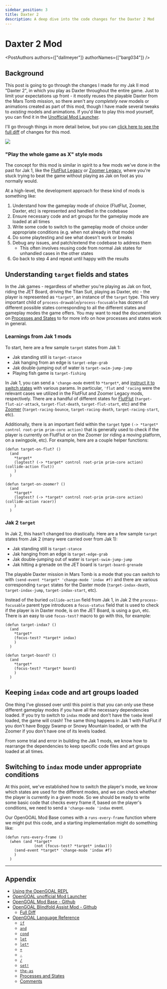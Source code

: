 ```yaml
---
sidebar_position: 3
title: Daxter 2
description: A deep dive into the code changes for the Daxter 2 Mod
---
```


# Daxter 2 Mod

<PostAuthors authors={["dallmeyer"]} authorNames={["barg034"]} />

## Background

This post is going to go through the changes I made for my Jak II mod "Daxter 2", in which you play as Daxter throughout the entire game. Just to limit your expectations up front - it mostly reuses the playable Daxter from the Mars Tomb mission, so there aren't any *completely new* models or animations created as part of this mod, though I have made several tweaks to *existing* models and animations. If you'd like to play this mod yourself, you can find it in the [Unofficial Mod Launcher](https://jakmods.dev/).

I'll go through things in more detail below, but you can [click here to see the full diff](https://github.com/OpenGOAL-Mods/OG-Mod-Base/compare/main...OpenGOAL-Mods:OG-Daxter2:131ab7bce2ce26cf18e41dda4601213c2cbf314f) of changes for this mod.

![](./img/daxter2/dax_board.png)

### "Play the whole game as X" style mods

The concept for this mod is similar in spirit to a few mods we've done in the past for Jak 1, like the [FlutFlut Legacy](https://www.youtube.com/watch?v=_z8GhVWFYfI) or [Zoomer Legacy](https://www.youtube.com/watch?v=BDvvCY8gFDQ), where you're stuck trying to beat the game without playing as Jak on foot as you normally would. 

At a high-level, the development approach for these kind of mods is something like:
1. Understand how the gameplay mode of choice (FlutFlut, Zoomer, Daxter, etc) is represented and handled in the codebase
2. Ensure necessary code and art groups for the gameplay mode are loaded at all times
3. Write some code to switch to the gameplay mode of choice under appropriate conditions (e.g. when not already in that mode)
4. Do some playtesting and see what doesn't work or breaks
5. Debug any issues, and patch/extend the codebase to address them
   - This often involves reusing code from normal Jak states for unhandled cases in the other states
6. Go back to step 4 and repeat until happy with the results

## Understanding `target` fields and states

In the Jak games - regardless of whether you're playing as Jak on foot, riding the JET Board, driving the Titan Suit, playing as Daxter, etc - the player is represented as `*target*`, an instance of the `target` type. This very important child of `process-drawable`/`process-focusable` has dozens of different possible states corresponding to all the different states and gameplay modes the game offers. You may want to read the documentation on [Processes and States](../../reference/process_and_state) to for more info on how processes and states work in general.

### Learnings from Jak 1 mods

To start, here are a few sample `target` states from Jak 1:
- Jak standing still is `target-stance`
- Jak hanging from an edge is `target-edge-grab`
- Jak double-jumping out of water is `target-swim-jump-jump`
- Playing fish game is `target-fishing`

In Jak 1, you can send a `'change-mode` event to `*target*`, and [instruct it to switch states](https://github.com/open-goal/jak-project/blob/2ce7b365688a1c20a26d7ca2a2aeff9565cc004e/goal_src/jak1/engine/target/target-handler.gc#L777-L823) with various params. In particular, `'flut` and `'racing` were the relevant cases we utilized in the FlutFlut and Zoomer Legacy mods, respectively. There are a handful of different states for [FlutFlut](https://github.com/open-goal/jak-project/blob/2ce7b365688a1c20a26d7ca2a2aeff9565cc004e/goal_src/jak1/engine/target/target-h.gc#L76-L93) (`target-flut-air-attack`, `target-flut-death`, `target-flut-start`, etc) and the [Zoomer](https://github.com/open-goal/jak-project/blob/2ce7b365688a1c20a26d7ca2a2aeff9565cc004e/goal_src/jak1/engine/target/target-h.gc#L113-L126) (`target-racing-bounce`, `target-racing-death`, `target-racing-start`, etc).

Additionally, there is an important field within the `target` type `(-> *target* control root-prim prim-core action)` that is generally used to check if the player is currently on FlutFlut or on the Zoomer (or riding a moving platform, on a swingpole, etc). For example, here are a couple helper functions:

```opengoal
(defun target-on-flut? () 
  (and 
    *target* 
    (logtest? (-> *target* control root-prim prim-core action) (collide-action flut))
    )
  )

(defun target-on-zoomer? () 
  (and 
    *target* 
    (logtest? (-> *target* control root-prim prim-core action) (collide-action racer))
    )
  )
```

### Jak 2 `target`

In Jak 2, this hasn't changed too drastically. Here are a few sample `target` states from Jak 2 (many were carried over from Jak 1):
- Jak standing still is `target-stance`
- Jak hanging from an edge is `target-edge-grab`
- Jak double-jumping out of water is `target-swim-jump-jump`
- Jak hitting a grenade on the JET board is `target-board-grenade`

The playable Daxter mission in Mars Tomb is a mode that you can switch to with `(send-event *target* 'change-mode 'indax #f)` and there are various corresponding `target` states for the Daxter mode (`target-indax-death`, `target-indax-jump`, `target-indax-start`, etc).

Instead of the buried `collide-action` field from Jak 1, in Jak 2 the `process-focusable` parent type introduces a `focus-status` field that is used to check if the player is in Daxter mode, is on the JET Board, is using a gun, etc. There is an easy to use `focus-test?` macro to go with this, for example:

```opengoal
(defun target-indax? () 
  (and 
    *target* 
    (focus-test? *target* indax)
    )
  )

(defun target-board? () 
  (and 
    *target* 
    (focus-test? *target* board)
    )
  )
```

## Keeping `indax` code and art groups loaded

One thing I've glossed over until this point is that you can only use these different gameplay modes if you have all the necessary dependencies loaded. If you try to switch to `indax` mode and don't have the `tombe` level loaded, the game will crash! The same thing happens in Jak 1 with FlutFlut if you don't have Boggy Swamp or Snowy Mountain loaded, or with the Zoomer if you don't have one of its levels loaded.

From some trial and error in building the Jak 1 mods, we know how to rearrange the dependencies to keep specific code files and art groups loaded at all times. 

## Switching to `indax` mode under appropriate conditions

At this point, we've established how to switch the player's mode, we know which states are used for the different modes, and we can check whether the player is currently in a given mode. So we should be ready to write some basic code that checks every frame if, based on the player's conditions, we need to send a `'change-mode 'indax` event.

Our OpenGOAL Mod Base comes with a `runs-every-frame` function where we might put this code, and a starting implementation might do something like:

```opengoal
(defun runs-every-frame ()
  (when (and *target*
             (not (focus-test? *target* indax)))
    (send-event *target* 'change-mode 'indax #f)
    )
  )
```



---

## Appendix

- [Using the OpenGOAL REPL](../repl)
- [OpenGOAL unofficial Mod Launcher](https://jakmods.dev)
- [OpenGOAL Mod Base - Github](https://jakmods.dev/modbaseRedirect.html)
- [OpenGOAL Blindfold Assist Mod - Github](https://github.com/OpenGOAL-Unofficial-Mods/blindfold-assist)
  - [Full Diff](https://github.com/OpenGOAL-Unofficial-Mods/blindfold-assist/commit/1cd217498b5efa501c4980241d253a6b09e8c330)
- [OpenGOAL Language Reference](../../reference)
  - [`if`](../../reference/lib/#if)
  - [`and`](../../reference/goos/#and)
  - [`cond`](../../reference/lib/#cond)
  - [`let`](../../reference/lib/#let)
  - [`let*`](../../reference/lib/#let-1)
  - [`+`](../../reference/lib/#-2)
  - [`-`](../../reference/lib/#-)
  - [`/`](../../reference/lib/#-4)
  - [`set!`](../../reference/goos/#set)
  - [`the-as`](../../reference/lib/#the-as)
  - [Processes and States](../../reference/process_and_state)
  - [Comments](../../reference/syntax/#comments)

